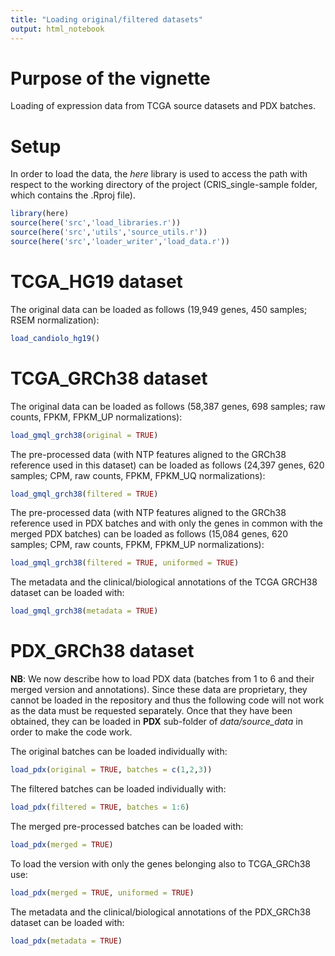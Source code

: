 ---
title: "Loading original/filtered datasets"
output: html_notebook
---

# Purpose of the vignette

Loading of expression data from TCGA source datasets and PDX batches. 

# Setup

In order to load the data, the *here* library is used to access the path with respect to the working directory of the project (CRIS_single-sample folder, which contains the .Rproj file).

```{r setup}
library(here)
source(here('src','load_libraries.r'))
source(here('src','utils','source_utils.r'))
source(here('src','loader_writer','load_data.r'))
```

# TCGA\_HG19 dataset

The original data can be loaded as follows (19,949 genes, 450 samples; RSEM normalization):

```{r load_hg19}
load_candiolo_hg19()
```

# TCGA\_GRCh38 dataset

The original data can be loaded as follows (58,387 genes, 698 samples; raw counts, FPKM, FPKM_UP normalizations):

```{r load_original}
load_gmql_grch38(original = TRUE)
```

The pre-processed data (with NTP features aligned to the GRCh38 reference used in this dataset) can be loaded as follows (24,397 genes, 620 samples; CPM, raw counts, FPKM, FPKM_UQ normalizations):

```{r load_filtered}
load_gmql_grch38(filtered = TRUE)
```

The pre-processed data (with NTP features aligned to the GRCh38 reference used in PDX batches and with only the genes in common with the merged PDX batches) can be loaded as follows (15,084 genes, 620 samples; CPM, raw counts, FPKM, FPKM_UP normalizations):

```{r load_filtered_uniformed}
load_gmql_grch38(filtered = TRUE, uniformed = TRUE)
```

The metadata and the clinical/biological annotations of the TCGA GRCH38 dataset can be loaded with:

```{r load_meta_and_annotations}
load_gmql_grch38(metadata = TRUE)
```

# PDX\_GRCh38 dataset
**NB**: We now describe how to load PDX data (batches from 1 to 6 and their merged version and annotations). Since these data are proprietary, they cannot be loaded in the repository and thus the following code will not work as the data must be requested separately. Once that they have been obtained, they can be loaded in **PDX** sub-folder of *data/source_data* in order to make the code work.

The original batches can be loaded individually with:

```{r load_original_pdx}
load_pdx(original = TRUE, batches = c(1,2,3))
```

The filtered batches can be loaded individually with:

```{r load_filtered_pdx}
load_pdx(filtered = TRUE, batches = 1:6)
```

The merged pre-processed batches can be loaded with:

```{r load_merged_pdx}
load_pdx(merged = TRUE)
```

To load the version with only the genes belonging also to TCGA\_GRCh38 use:

```{r load_merged_pdx_uniformed}
load_pdx(merged = TRUE, uniformed = TRUE)
```

The metadata and the clinical/biological annotations of the PDX\_GRCh38 dataset can be loaded with:

```{r load_meta_and_annotations_PDX}
load_pdx(metadata = TRUE)
```

